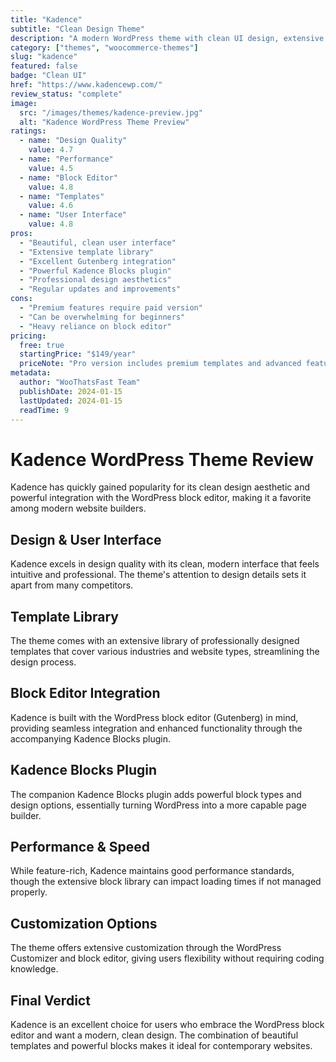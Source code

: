 ```yaml
---
title: "Kadence"
subtitle: "Clean Design Theme"
description: "A modern WordPress theme with clean UI design, extensive template library, and powerful Kadence Blocks plugin integration for building beautiful websites."
category: ["themes", "woocommerce-themes"]
slug: "kadence"
featured: false
badge: "Clean UI"
href: "https://www.kadencewp.com/"
review_status: "complete"
image:
  src: "/images/themes/kadence-preview.jpg"
  alt: "Kadence WordPress Theme Preview"
ratings:
  - name: "Design Quality"
    value: 4.7
  - name: "Performance"
    value: 4.5
  - name: "Block Editor"
    value: 4.8
  - name: "Templates"
    value: 4.6
  - name: "User Interface"
    value: 4.8
pros:
  - "Beautiful, clean user interface"
  - "Extensive template library"
  - "Excellent Gutenberg integration"
  - "Powerful Kadence Blocks plugin"
  - "Professional design aesthetics"
  - "Regular updates and improvements"
cons:
  - "Premium features require paid version"
  - "Can be overwhelming for beginners"
  - "Heavy reliance on block editor"
pricing:
  free: true
  startingPrice: "$149/year"
  priceNote: "Pro version includes premium templates and advanced features"
metadata:
  author: "WooThatsFast Team"
  publishDate: 2024-01-15
  lastUpdated: 2024-01-15
  readTime: 9
---
```


# Kadence WordPress Theme Review

Kadence has quickly gained popularity for its clean design aesthetic and powerful integration with the WordPress block editor, making it a favorite among modern website builders.

## Design & User Interface

Kadence excels in design quality with its clean, modern interface that feels intuitive and professional. The theme's attention to design details sets it apart from many competitors.

## Template Library

The theme comes with an extensive library of professionally designed templates that cover various industries and website types, streamlining the design process.

## Block Editor Integration

Kadence is built with the WordPress block editor (Gutenberg) in mind, providing seamless integration and enhanced functionality through the accompanying Kadence Blocks plugin.

## Kadence Blocks Plugin

The companion Kadence Blocks plugin adds powerful block types and design options, essentially turning WordPress into a more capable page builder.

## Performance & Speed

While feature-rich, Kadence maintains good performance standards, though the extensive block library can impact loading times if not managed properly.

## Customization Options

The theme offers extensive customization through the WordPress Customizer and block editor, giving users flexibility without requiring coding knowledge.

## Final Verdict

Kadence is an excellent choice for users who embrace the WordPress block editor and want a modern, clean design. The combination of beautiful templates and powerful blocks makes it ideal for contemporary websites.